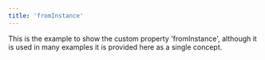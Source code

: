 ```yaml
---
title: 'fromInstance'
---
```


This is the example to show the custom property 'fromInstance', although it is
used in many examples it is provided here as a single concept.

<code src="./FromInstance.tsx" />
